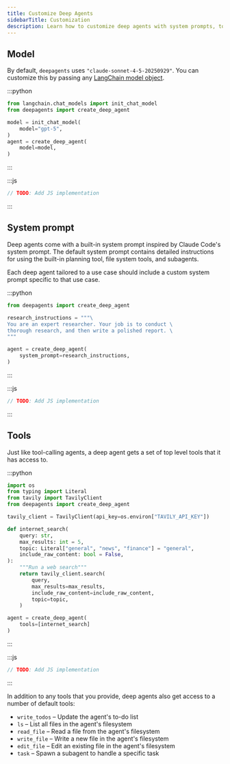 ```yaml
---
title: Customize Deep Agents
sidebarTitle: Customization
description: Learn how to customize deep agents with system prompts, tools, subagents, and more
---
```


## Model

By default, `deepagents` uses `"claude-sonnet-4-5-20250929"`. You can customize this by passing any [LangChain model object](https://python.langchain.com/docs/integrations/chat/).

:::python
```python
from langchain.chat_models import init_chat_model
from deepagents import create_deep_agent

model = init_chat_model(
    model="gpt-5",
)
agent = create_deep_agent(
    model=model,
)
```
:::

:::js
```typescript
// TODO: Add JS implementation
```
:::

## System prompt

Deep agents come with a built-in system prompt inspired by Claude Code's system prompt. The default system prompt contains detailed instructions for using the built-in planning tool, file system tools, and subagents.

Each deep agent tailored to a use case should include a custom system prompt specific to that use case.

:::python
```python
from deepagents import create_deep_agent

research_instructions = """\
You are an expert researcher. Your job is to conduct \
thorough research, and then write a polished report. \
"""

agent = create_deep_agent(
    system_prompt=research_instructions,
)
```
:::

:::js
```typescript
// TODO: Add JS implementation
```
:::

## Tools

Just like tool-calling agents, a deep agent gets a set of top level tools that it has access to.

:::python
```python
import os
from typing import Literal
from tavily import TavilyClient
from deepagents import create_deep_agent

tavily_client = TavilyClient(api_key=os.environ["TAVILY_API_KEY"])

def internet_search(
    query: str,
    max_results: int = 5,
    topic: Literal["general", "news", "finance"] = "general",
    include_raw_content: bool = False,
):
    """Run a web search"""
    return tavily_client.search(
        query,
        max_results=max_results,
        include_raw_content=include_raw_content,
        topic=topic,
    )

agent = create_deep_agent(
    tools=[internet_search]
)
```
:::

:::js
```typescript
// TODO: Add JS implementation
```
:::

In addition to any tools that you provide, deep agents also get access to a number of default tools:

- `write_todos` – Update the agent's to-do list
- `ls` – List all files in the agent's filesystem
- `read_file` – Read a file from the agent's filesystem
- `write_file` – Write a new file in the agent's filesystem
- `edit_file` – Edit an existing file in the agent's filesystem
- `task` – Spawn a subagent to handle a specific task
